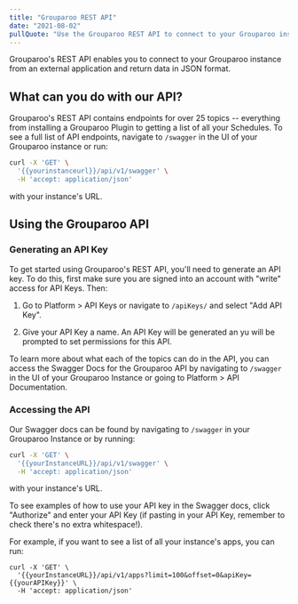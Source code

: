 ```yaml
---
title: "Grouparoo REST API"
date: "2021-08-02"
pullQuote: "Use the Grouparoo REST API to connect to your Grouparoo instance from an external application."
---
```


Grouparoo's REST API enables you to connect to your Grouparoo instance from an external application and return data in JSON format.

## What can you do with our API?

Grouparoo's REST API contains endpoints for over 25 topics -- everything from installing a Grouparoo Plugin to getting a list of all your Schedules. To see a full list of API endpoints, navigate to `/swagger` in the UI of your Grouparoo instance or run:

```bash
curl -X 'GET' \
  '{{yourinstanceurl}}/api/v1/swagger' \
  -H 'accept: application/json'
```

with your instance's URL.

## Using the Grouparoo API

### Generating an API Key

To get started using Grouparoo's REST API, you'll need to generate an API key. To do this, first make sure you are signed into an account with "write" access for API Keys. Then:

1. Go to Platform > API Keys or navigate to `/apiKeys/` and select "Add API Key".

2. Give your API Key a name. An API Key will be generated an yu will be prompted to set permissions for this API.

<ImageInBrowserFrame
  centered
  source="Generate an API Key"
  alt="Generate an API Key"
  src="/images/docs/support/rest-api/apikeyconfig.png"
  width={820}
  height={502}
/>

To learn more about what each of the topics can do in the API, you can access the Swagger Docs for the Grouparoo API by navigating to `/swagger` in the UI of your Grouparoo Instance or going to Platform > API Documentation.

### Accessing the API

Our Swagger docs can be found by navigating to `/swagger` in your Grouparoo Instance or by running:

```bash
curl -X 'GET' \
  '{{yourInstanceURL}}/api/v1/swagger' \
  -H 'accept: application/json'
```

with your instance's URL.

<ImageInBrowserFrame
  centered
  source="Generate an API Key"
  alt="Generate an API Key"
  src="/images/docs/support/rest-api/swaggerdocs.png"
  width={820}
  height={530}
/>

To see examples of how to use your API key in the Swagger docs, click "Authorize" and enter your API Key (if pasting in your API Key, remember to check there's no extra whitespace!).

<ImageInBrowserFrame
  centered
  source="Generate an API Key"
  alt="Generate an API Key"
  src="/images/docs/support/rest-api/auths.png"
  width={820}
  height={521}
/>

For example, if you want to see a list of all your instance's apps, you can run:

```
curl -X 'GET' \
  '{{yourInstanceURL}}/api/v1/apps?limit=100&offset=0&apiKey={{yourAPIKey}}' \
  -H 'accept: application/json'
```
